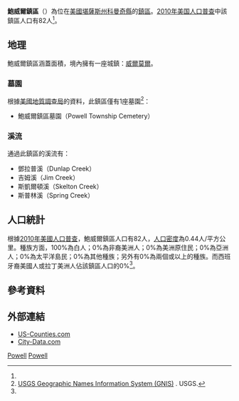 {{noteTA
|G1=USState
}}
{{Infobox settlement
|official_name = 鮑威爾鎮區
|native_name = Powell Township
|settlement_type = 鎮區
|image_map = Map highlighting Powell Township, Comanche County, Kansas.svg
|map_caption = 鮑威爾鎮區在科曼奇縣的位置
|coordinates_display = inline,title
|coordinates_region = US-KS
|subdivision_type = [[世界政區索引|國家]]
|subdivision_name = [[美国|美国]]
|subdivision_type1 = [[美國行政區劃|州]]
|subdivision_name1 = [[堪薩斯州|堪薩斯州]]
|subdivision_type2 = [[堪萨斯州行政区划|縣]]
|subdivision_name2 = [[科曼奇縣_(堪薩斯州)|科曼奇縣]]
|area_total_km2 = 186.17
|area_land_km2 = 186.12
|area_water_km2 = 0.06
|area_total_sq_mi = 71.88
|area_land_sq_mi = 71.86
|area_water_sq_mi = 0.02
|area_water_percent = 0.03
|population_as_of = [[2010年美国人口普查|2010]]
|population_footnotes = <ref name=census>{{cite web|url=http://www.census.gov/geo/www/gazetteer/gazetteer2010.html|title=2010 Census Gazetteer Files|publisher=[[美国人口调查局|美国人口调查局]]|accessdate=2016-02-17|archive-url=https://web.archive.org/web/20121021075704/http://www.census.gov/geo/www/gazetteer/gazetteer2010.html|archive-date=2012-10-21|dead-url=yes}}</ref>
|population_total = 82
|population_density_km2 = auto
|elevation_footnotes = 
|elevation_m = 609
|elevation_ft = 1998
|latd = 37
|latm = 20
|lats = 38
|latNS = N
|longd = 99
|longm = 04
|longs = 29
|longEW = W
|postal_code_type =
|postal_code = 
|blank_name = [[地名信息系统|GNIS]] feature ID
|blank_info = [http://geonames.usgs.gov/pls/gnispublic/f?p=gnispq:3:::NO::P3_FID:0470748 0470748]
|website = 
|footnotes = 
}}

'''鮑威爾鎮區'''（{{lang-en|'''Powell Township'''}}）為位在[[美國|美國]][[堪薩斯州|堪薩斯州]][[科曼奇縣_(堪薩斯州)|科曼奇縣]]的[[行政鎮區|鎮區]]。[[2010年美国人口普查|2010年美国人口普查]]中該鎮區人口有82人<ref name=census/>。

==地理==
鮑威爾鎮區涵蓋面積{{convert|186.17|km2|sqmi}}，境內擁有一座城鎮：[[威爾莫爾_(堪薩斯州)|威爾莫爾]]。

===墓園===
根據[[美國地質調查局|美國地質調查局]]的資料，此鎮區僅有1座墓園<ref>[http://geonames.usgs.gov/domestic/index.html USGS Geographic Names Information System (GNIS)] {{Wayback|url=http://geonames.usgs.gov/domestic/index.html |date=20190428150204 }}. USGS.</ref>：
*鮑威爾鎮區墓園（Powell Township Cemetery）

===溪流===
通過此鎮區的溪流有：
*鄧拉普溪（Dunlap Creek）
*吉姆溪（Jim Creek）
*斯凱爾頓溪（Skelton Creek）
*斯普林溪（Spring Creek）

==人口統計==
根據[[2010年美國人口普查|2010年美國人口普查]]，鮑威爾鎮區人口有82人，[[人口密度|人口密度]]為0.44人/平方公里。種族方面，100%為白人；0%為非裔美洲人；0%為美洲原住民；0%為亞洲人；0%為太平洋島民；0%為其他種族；另外有0%為兩個或以上的種族。而西班牙裔美國人或拉丁美洲人佔該鎮區人口的0%<ref name=census/>。

==參考資料==
{{reflist}}

==外部連結==
* [https://web.archive.org/web/20080723112151/http://www.us-counties.com/localgov/kansas.html US-Counties.com]
* [http://www.city-data.com/township/Powell-Comanche-KS.html City-Data.com] {{Wayback|url=http://www.city-data.com/township/Powell-Comanche-KS.html |date=20121021212544 }}

{{科曼奇縣 (堪薩斯州)}}

[[Category:科曼奇縣鎮區_(堪薩斯州)|Powell]]
[[Category:堪薩斯州鎮區|Powell]]